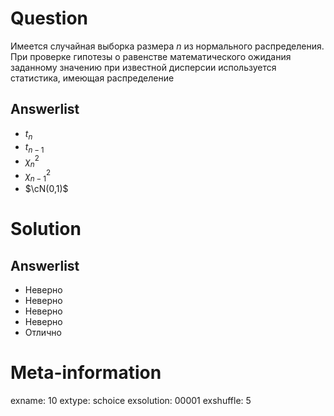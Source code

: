 Question
========
Имеется случайная выборка размера $n$ из нормального распределения. 
При проверке гипотезы о равенстве математического ожидания заданному значению при известной дисперсии используется статистика, 
имеющая распределение
 

Answerlist
----------
*  $t_n$
*  $t_{n-1}$
*  $\chi^2_n$
*  $\chi^2_{n-1}$
*  $\cN(0,1)$

Solution
========

Answerlist
----------
*  Неверно
*  Неверно
*  Неверно
*  Неверно
*  Отлично

Meta-information
================
exname: 10
extype: schoice
exsolution: 00001
exshuffle: 5
